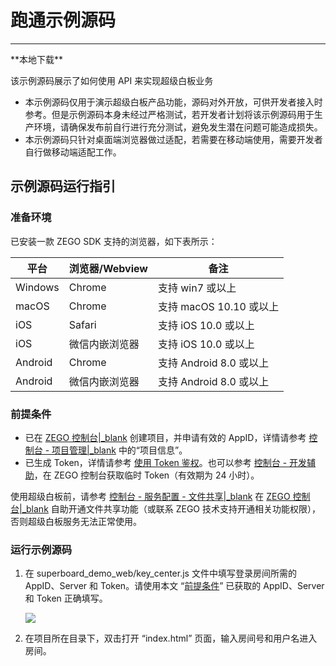 # 跑通示例源码

---

<Card title="示例源码" href="https://storage.zego.im/SuperBoardSDK/Web/DemoSourceCode/superboard_demo_web.zip" target="_blank">
**本地下载**

<Note title="说明">该示例源码展示了如何使用 API 来实现超级白板业务</Note>
</Card>

<Warning title="注意">

- 本示例源码仅用于演示超级白板产品功能，源码对外开放，可供开发者接入时参考。但是示例源码本身未经过严格测试，若开发者计划将该示例源码用于生产环境，请确保发布前自行进行充分测试，避免发生潜在问题可能造成损失。  
- 本示例源码只针对桌面端浏览器做过适配，若需要在移动端使用，需要开发者自行做移动端适配工作。
</Warning>


## 示例源码运行指引

### 准备环境
已安装一款 ZEGO SDK 支持的浏览器，如下表所示：


| 平台 |  浏览器/Webview | 备注 |
| --- | ------- | ------- |
| Windows  | Chrome  | 支持 win7 或以上  | 
| macOS   |  Chrome  |  支持 macOS 10.10 或以上| 
| iOS   |     Safari  |  支持 iOS 10.0 或以上 |
| iOS  |   微信内嵌浏览器|支持 iOS 10.0 或以上   |
| Android |    Chrome   | 支持 Android 8.0 或以上  |
| Android |  微信内嵌浏览器  | 支持 Android 8.0 或以上  |


### 前提条件

- 已在 [ZEGO 控制台\|_blank](https://console.zego.im) 创建项目，并申请有效的 AppID，详情请参考 [控制台 - 项目管理\|_blank](#12107) 中的“项目信息”。
- 已生成 Token，详情请参考 [使用 Token 鉴权](./User%20Access%20Control.mdx)。也可以参考 [控制台 - 开发辅助](https://doc-zh.zego.im/article/16309)，在 ZEGO 控制台获取临时 Token（有效期为 24 小时）。


<Warning title="注意">

使用超级白板前，请参考 [控制台 - 服务配置 - 文件共享\|_blank](https://doc-zh.zego.im/article/14338) 在 [ZEGO 控制台\|_blank](https://console.zego.im) 自助开通文件共享功能（或联系 ZEGO 技术支持开通相关功能权限），否则超级白板服务无法正常使用。 
</Warning>

### 运行示例源码

1. 在 superboard_demo_web/key_center.js 文件中填写登录房间所需的 AppID、Server 和 Token。请使用本文 “[前提条件](#前提条件)” 已获取的 AppID、Server 和 Token 正确填写。

    <Frame width="512" height="auto" caption=""><img src="https://storage.zego.im/sdk-doc/Pics/Web/WhiteBoard/appid_var.jpeg" /></Frame>

2. 在项目所在目录下，双击打开 “index.html” 页面，输入房间号和用户名进入房间。
